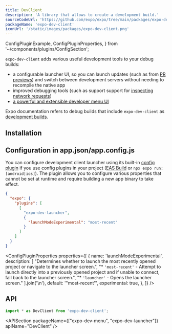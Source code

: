 ```yaml
---
title: DevClient
description: 'A library that allows to create a development build.'
sourceCodeUrl: 'https://github.com/expo/expo/tree/main/packages/expo-dev-client'
packageName: 'expo-dev-client'
iconUrl: '/static/images/packages/expo-dev-client.png'
---
```


  ConfigPluginExample,
  ConfigPluginProperties,
} from '~/components/plugins/ConfigSection';

`expo-dev-client` adds various useful development tools to your debug builds:

- a configurable launcher UI, so you can launch updates (such as from [PR previews](/develop/development-builds/development-workflows#pr-previews)) and switch between development servers without needing to recompile the native app
- improved debugging tools (such as support support for [inspecting network requests](/debugging/tools/#inspecting-network-requests))
- [a powerful and extensible developer menu UI](/debugging/tools#developer-menu)

Expo documentation refers to debug builds that include `expo-dev-client` as [development builds](/develop/development-builds/introduction/).

<PlatformsSection android emulator ios simulator />

## Installation

<APIInstallSection />

## Configuration in app.json/app.config.js

You can configure development client launcher using its built-in [config plugin](/config-plugins/introduction/) if you use config plugins in your project ([EAS Build](/build/introduction) or `npx expo run:[android|ios]`). The plugin allows you to configure various properties that cannot be set at runtime and require building a new app binary to take effect.

<ConfigPluginExample>

  ```json app.json
  {
    "expo": {
      "plugins": [
        [
          "expo-dev-launcher",
          {
            "launchModeExperimental": "most-recent"
          }
        ]
      ]
    }
  }
  ```

</ConfigPluginExample>

<ConfigPluginProperties
  properties={[
    {
      name: 'launchModeExperimental',
      description: [
        "Determines whether to launch the most recently opened project or navigate to the launcher screen.",
        "* `'most-recent'` - Attempt to launch directly into a previously opened project and if unable to connect, fall back to the launcher screen.",
        "* `'launcher'` - Opens the launcher screen."
      ].join('\n'),
      default: '"most-recent"',
      experimental: true,
    },
  ]}
/>

## API

```js
import * as DevClient from 'expo-dev-client';
```

<APISection packageName={["expo-dev-menu", "expo-dev-launcher"]} apiName="DevClient" />
